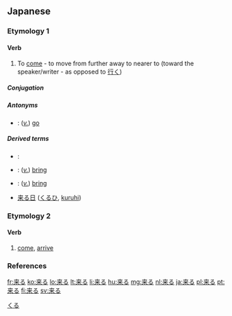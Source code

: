 ==Japanese==
{{ja-kanjitab|来}}

===Etymology 1===

====Verb====
{{ja-verb|kk|type=3|hira=くる|rom=kuru|kyu=來る}}

# To [[come]] - to move from further away to nearer to (toward the speaker/writer - as opposed to [[行く]])

=====Conjugation=====
{{ja-kuru|||}}

=====Antonyms=====
* {{l|ja|行く|tr=[[いく]], [[iku]]|sc=Jpan}}: (''[[verb|v.]]'') [[go]]

=====Derived terms=====
* {{l|ja|迫り来る|tr=[[せまりくる]], [[semarikuru]]|sc=Jpan}}:
* {{l|ja|持って来る|tr=[[もってくる]], [[mottekuru]]|sc=Jpan}}: (''[[verb|v.]]'') [[bring]] {{qualifier|the object is a thing}}
* {{l|ja|連れて来る|tr=[[つれてくる]], [[tsuretekuru]]|sc=Jpan}}: (''[[verb|v.]]'') [[bring]] {{qualifier|the object is a person}}
* [[来る日]] ([[くるひ]], [[kuruhi]])

===Etymology 2===

====Verb====
{{ja-verb|kk|type=1|tr=intrans|hira=きたる|rom=kitaru}}

# [[come]], [[arrive]]
#: {{usex|'''来る'''（きたる）年が皆さん一人びとりにとり、よい年であるよう祈っています|tr='''きたる'''としがみなさんひとりびとりにとり、よいとしであるよういのっています。<br/>'''''kitaru''' toshi ga minasan hitori bitori ni tori, yoi toshi de aru yō inotte imasu.''|t=''I pray that '''next''' year will be a good year for each of you.|lang=ja|ref=<ref>"天皇誕生日 皇居で一般参賀", NHK, 23 December 2011</ref>}}

===References===
<references/>

[[Category:1000 Japanese basic words|くる]]

[[fr:来る]]
[[ko:来る]]
[[lo:来る]]
[[lt:来る]]
[[li:来る]]
[[hu:来る]]
[[mg:来る]]
[[nl:来る]]
[[ja:来る]]
[[pl:来る]]
[[pt:来る]]
[[fi:来る]]
[[sv:来る]]